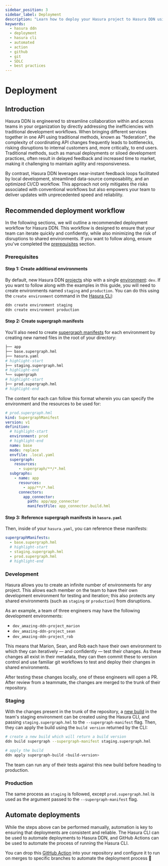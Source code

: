 ```yaml
---
sidebar_position: 3
sidebar_label: Deployment
description: "Learn how to deploy your Hasura project to Hasura DDN using the Hasura CLI and GitHub Actions."
keywords:
  - hasura ddn
  - deployment
  - hasura cli
  - automated
  - action
  - github
  - git
  - SDLC
  - best practices
---
```


# Deployment

## Introduction

Hasura DDN is engineered to streamline collaboration within and across teams in your organization by directly addressing
the inefficiencies with traditional development workflows. When bringing different services together in one API using
traditional methods, known as "federation", the complexity of coordinating API changes frequently leads to bottlenecks,
risking disruptions to internal customers and, more critically, to end users. Traditional methods, such as manual
deployments or siloed development practices, often result in delayed feedback and increased time to market, making it
challenging to maintain agility and responsiveness.

By contrast, Hasura DDN leverages near-instant feedback loops facilitated by local development, streamlined data-source
composability, and an optimized CI/CD workflow. This approach not only mitigates the risks associated with conventional
workflows but also empowers your team to deliver updates with unprecedented speed and reliability.

## Recommended deployment workflow

In the following sections, we will outline a recommended deployment workflow for Hasura DDN. This workflow is designed
to ensure that your team can iterate quickly and confidently, while also minimizing the risk of disruptions to shared
environments. If you want to follow along, ensure you've completed the [prerequisites](#prerequisites) section.

### Prerequisites

#### Step 1: Create additional environments

By default, new Hasura DDN [projects](/ci-cd/projects.mdx) ship with a single [environment](/ci-cd/environments.mdx):
`dev`. If you want to follow along with the examples in this guide, you will need to create environments named `staging`
and `production`. You can do this using the `create environment` command in the
[Hasura CLI](/cli/commands/environment-create.mdx):

```bash
ddn create environment staging
ddn create environment production
```

#### Step 2: Create supergraph manifests

You'll also need to create [supergraph manifests](/ci-cd/config.mdx#build-profiles) for each environment by creating new
named files in the root of your directory:

```bash
├── app
├── base.supergraph.hml
├── hasura.yaml
# highlight-start
├── staging.supergraph.hml
# highlight-end
└── supergraph
# highlight-start
├── prod.supergraph.hml
# highlight-end
```

The content for each can follow this format wherein you can specify the environment and the resources to be used for:

```yml
# prod.supergraph.hml
kind: SupergraphManifest
version: v1
definition:
  # highlight-start
  environment: prod
  # highlight-end
  name: base
  mode: replace
  envfile: .local.yaml
  supergraph:
    resources:
      - supergraph/**/*.hml
  subgraphs:
    - name: app
      resources:
        - app/**/*.hml
      connectors:
        app_connector:
          path: app/app_connector
          manifestFile: app_connector.build.hml
```

#### Step 3: Reference supergraph manifests in `hasura.yaml`

Then, inside of your `hasura.yaml`, you can reference these manifests:

```yml
supergraphManifests:
  - base.supergraph.hml
  # highlight-start
  - staging.supergraph.hml
  - prod.supergraph.hml
  # highlight-end
```

### Development

Hasura allows you to create an infinite number of environments for any project. This allows each member on the team to
have their own development environment for testing and iteration; this also protects any shared environments (such as
`staging` or `production`) from disruptions.

As an example, a team of three engineers may have the following development environments:

- `dev_amazing-ddn-project_marion`
- `dev_amazing-ddn-project_sean`
- `dev_amazing-ddn-project_rob`

This means that Marion, Sean, and Rob each have their own environment to which they can iteratively — and confidently —
test their changes. As these changes all exist in their metadata, they can then commit these to version control and use
familiar git workflows to test and deploy their changes in shared environments.

After testing these changes locally, one of these engineers will open a PR. After review from a teammate, the changes
are merged to the trunk of their repository.

### Staging

With the changes present in the trunk of the repository, a [new build](/ci-cd/builds.mdx) in the team's staging
environment can be created using the Hasura CLI, and passing `staging.supergraph.hml` to the `--supergraph-manifest`
flag. Then, they can apply the build using the `build version` returned by the CLI:

```bash
# create a new build which will return a build version
ddn build supergraph --supergraph-manifest staging.supergraph.hml
```

```bash
# apply the build
ddn apply supergraph-build <build-version>
```

The team can run any of their tests against this new build before heading to production.

### Production

The same process as `staging` is followed, except `prod.supergraph.hml` is used as the argument passed to the
`--supergraph-manifest` flag.

## Automate deployments

While the steps above can be performed manually, automation is key to ensuring that deployments are consistent and
reliable. The Hasura CLI can be used to automate deployments to Hasura DDN, and GitHub Actions can be used to automate
the process of running the Hasura CLI.

You can drop this [GitHub Action](https://github.com/marketplace/actions/ddn-deployment) into your repository and
configure it to run on merges to specific branches to automate the deployment process 🎉
